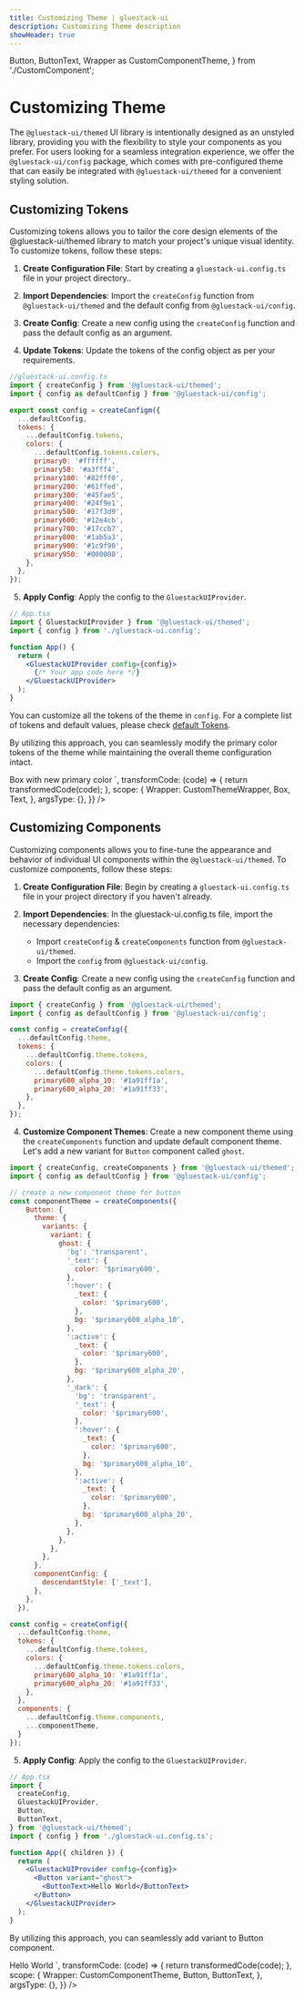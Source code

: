 ```yaml
---
title: Customizing Theme | gluestack-ui
description: Customizing Theme description
showHeader: true
---
```


  Button,
  ButtonText,
  Wrapper as CustomComponentTheme,
} from './CustomComponent';

<Meta title="Configuration Theme/Customizing Theme" />

# Customizing Theme

The `@gluestack-ui/themed` UI library is intentionally designed as an unstyled library, providing you with the flexibility to style your components as you prefer. For users looking for a seamless integration experience, we offer the `@gluestack-ui/config` package, which comes with pre-configured theme that can easily be integrated with `@gluestack-ui/themed` for a convenient styling solution.

## Customizing Tokens

Customizing tokens allows you to tailor the core design elements of the @gluestack-ui/themed library to match your project's unique visual identity. To customize tokens, follow these steps:

1. **Create Configuration File**: Start by creating a `gluestack-ui.config.ts` file in your project directory..

2. **Import Dependencies**: Import the `createConfig` function from `@gluestack-ui/themed` and the default config from `@gluestack-ui/config`.

3. **Create Config**: Create a new config using the `createConfig` function and pass the default config as an argument.

4. **Update Tokens**: Update the tokens of the config object as per your requirements.

```jsx
//gluestack-ui.config.ts
import { createConfig } from '@gluestack-ui/themed';
import { config as defaultConfig } from '@gluestack-ui/config';

export const config = createConfigm({
  ...defaultConfig,
  tokens: {
    ...defaultConfig.tokens,
    colors: {
      ...defaultConfig.tokens.colors,
      primary0: '#ffffff',
      primary50: '#a3fff4',
      primary100: '#82fff0',
      primary200: '#61ffed',
      primary300: '#45fae5',
      primary400: '#24f9e1',
      primary500: '#17f3d9',
      primary600: '#12e4cb',
      primary700: '#17ccb7',
      primary800: '#1ab5a3',
      primary900: '#1c9f90',
      primary950: '#000000',
    },
  },
});
```

5. **Apply Config**: Apply the config to the `GluestackUIProvider`.

```jsx
// App.tsx
import { GluestackUIProvider } from '@gluestack-ui/themed';
import { config } from './gluestack-ui.config';

function App() {
  return (
    <GluestackUIProvider config={config}>
      {/* Your app code here */}
    </GluestackUIProvider>
  );
}
```

You can customize all the tokens of the theme in `config`. For a complete list of tokens and default values, please check [default Tokens](https://gluestack.io/ui/docs/theme/default-tokens).

By utilizing this approach, you can seamlessly modify the primary color tokens of the theme while maintaining the overall theme configuration intact.

<AppProvider>
  <CodePreview
    showComponentRenderer={true}
    showArgsController={false}
    metaData={{
      code: `
<Box
  bg="$primary500"
  p="$5"
  rounded="$lg"
>
  <Text color="$primary700">
    Box with new primary color
  </Text>
</Box>
`,
      transformCode: (code) => {
        return transformedCode(code);
      },
      scope: {
        Wrapper: CustomThemeWrapper,
        Box,
        Text,
      },
      argsType: {},
    }}
  />
</AppProvider>

## Customizing Components

Customizing components allows you to fine-tune the appearance and behavior of individual UI components within the `@gluestack-ui/themed`. To customize components, follow these steps:

1. **Create Configuration File**: Begin by creating a `gluestack-ui.config.ts` file in your project directory if you haven't already.

2. **Import Dependencies**: In the gluestack-ui.config.ts file, import the necessary dependencies:

   - Import `createConfig` & `createComponents` function from `@gluestack-ui/themed`.
   - Import the `config` from `@gluestack-ui/config`.

3. **Create Config**: Create a new config using the `createConfig` function and pass the default config as an argument.

```jsx
import { createConfig } from '@gluestack-ui/themed';
import { config as defaultConfig } from '@gluestack-ui/config';

const config = createConfig({
  ...defaultConfig.theme,
  tokens: {
    ...defaultConfig.theme.tokens,
    colors: {
      ...defaultConfig.theme.tokens.colors,
      primary600_alpha_10: '#1a91ff1a',
      primary600_alpha_20: '#1a91ff33',
    },
  },
});
```

4. **Customize Component Themes**: Create a new component theme using the `createComponents` function and update default component theme. Let's add a new variant for `Button` component called `ghost`.

```jsx
import { createConfig, createComponents } from '@gluestack-ui/themed';
import { config as defaultConfig } from '@gluestack-ui/config';

// create a new component theme for button
const componentTheme = createComponents({
    Button: {
      theme: {
        variants: {
          variant: {
            ghost: {
              'bg': 'transparent',
              '_text': {
                color: '$primary600',
              },
              ':hover': {
                _text: {
                  color: '$primary600',
                },
                bg: '$primary600_alpha_10',
              },
              ':active': {
                _text: {
                  color: '$primary600',
                },
                bg: '$primary600_alpha_20',
              },
              '_dark': {
                'bg': 'transparent',
                '_text': {
                  color: '$primary600',
                },
                ':hover': {
                  _text: {
                    color: '$primary600',
                  },
                  bg: '$primary600_alpha_10',
                },
                ':active': {
                  _text: {
                    color: '$primary600',
                  },
                  bg: '$primary600_alpha_20',
                },
              },
            },
          },
        },
      },
      componentConfig: {
        descendantStyle: ['_text'],
      },
    },
  }),

const config = createConfig({
  ...defaultConfig.theme,
  tokens: {
    ...defaultConfig.theme.tokens,
    colors: {
      ...defaultConfig.theme.tokens.colors,
      primary600_alpha_10: '#1a91ff1a',
      primary600_alpha_20: '#1a91ff33',
    },
  },
  components: {
    ...defaultConfig.theme.components,
    ...componentTheme,
  }
});
```

5. **Apply Config**: Apply the config to the `GluestackUIProvider`.

```jsx
// App.tsx
import {
  createConfig,
  GluestackUIProvider,
  Button,
  ButtonText,
} from '@gluestack-ui/themed';
import { config } from './gluestack-ui.config.ts';

function App({ children }) {
  return (
    <GluestackUIProvider config={config}>
      <Button variant="ghost">
        <ButtonText>Hello World</ButtonText>
      </Button>
    </GluestackUIProvider>
  );
}
```

By utilizing this approach, you can seamlessly add variant to Button component.

<AppProvider>
  <CodePreview
    showComponentRenderer={true}
    showArgsController={false}
    metaData={{
      code: `
<Button variant="ghost">
    <ButtonText>Hello World</ButtonText>
</Button>
`,
      transformCode: (code) => {
        return transformedCode(code);
      },
      scope: {
        Wrapper: CustomComponentTheme,
        Button,
        ButtonText,
      },
      argsType: {},
    }}
  />
</AppProvider>
